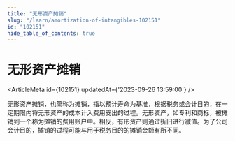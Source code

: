 ```yaml
---
title: "无形资产摊销"
slug: "/learn/amortization-of-intangibles-102151"
id: "102151"
hide_table_of_contents: true
---
```



# 无形资产摊销

<ArticleMeta id={102151} updatedAt={'2023-09-26 13:59:00'} />
<div className='border-solid border-b border-t-0 my-4 border-[var(--ifm-color-gray-300)]' />

无形资产摊销，也简称为摊销，指以预计寿命为基准，根据税务或会计目的，在一定期限内将无形资产的成本计入费用支出的过程。无形资产，如专利和商标，被摊销到一个称为摊销的费用账户中。相反，有形资产则通过折旧进行减值。为了公司会计目的，摊销的过程可能与用于税务目的的摊销金额有所不同。
